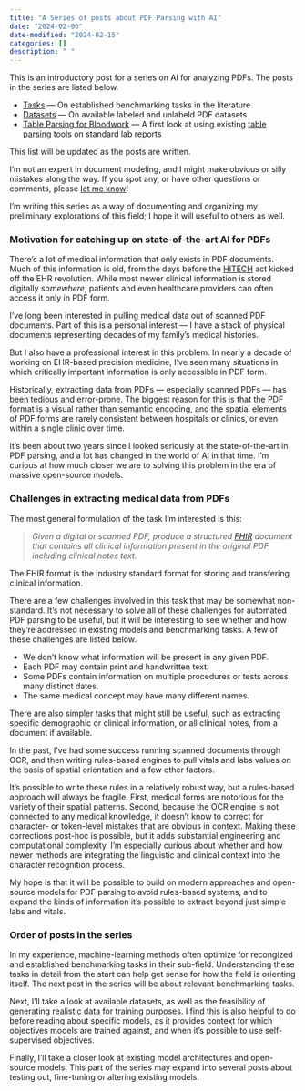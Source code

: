```yaml
---
title: "A Series of posts about PDF Parsing with AI"
date: "2024-02-06"
date-modified: "2024-02-15"
categories: []
description: " "
---
```


This is an introductory post for a series on AI for analyzing PDFs. The posts in the series are 
listed below. 

- [Tasks](/blog/posts/pdf-parsing-tasks) &mdash; On established benchmarking tasks in the
literature
- [Datasets](/blog/posts/pdf-parsing-datasets) &mdash; On available labeled and unlabeld
PDF datasets
- [Table Parsing for Bloodwork](/blog/posts/pdf-lab-reports) &mdash; A first look at using existing
[table parsing](/blog/posts/pdf-parsing-tasks#table-parsing) tools on standard lab reports

This list will be updated as the posts are written.

I'm not an expert in document modeling, and I might make obvious or silly mistakes along the way. If
you spot any, or have other questions or comments, please 
<a href="mailto:noamf.ink@proton.me">let me know</a>! 

I'm writing this series as a way of documenting and organizing my preliminary explorations of this
field; I hope it will useful to others as well.

### Motivation for catching up on state-of-the-art AI for PDFs

There's a lot of medical information that only exists in PDF documents. Much of this information is
old, from the days before the 
[HITECH](https://www.hhs.gov/hipaa/for-professionals/special-topics/hitech-act-enforcement-interim-final-rule/index.html)
act kicked off the EHR revolution. While most newer clinical information is stored digitally
_somewhere_, patients and even healthcare providers can often access it only in PDF form.

I've long been interested in pulling medical data out of scanned PDF documents. Part of this is a 
personal interest &mdash; I have a stack of physical documents representing decades of my family's
medical histories. 

But I also have a professional interest in this problem. In nearly a decade of working on EHR-based
precision medicine, I've seen many situations in which critically important information is only
accessible in PDF form.

Historically, extracting data from PDFs &mdash; especially scanned PDFs &mdash; has been tedious and
error-prone. The biggest reason for this is that the PDF format is a visual rather than semantic
encoding, and the spatial elements of PDF forms are rarely consistent between hospitals or clinics,
or even within a single clinic over time.

It's been about two years since I looked seriously at the state-of-the-art in PDF parsing, and a lot
has changed in the world of AI in that time. I'm curious at how much closer we are to solving this
problem in the era of massive open-source models.

### Challenges in extracting medical data from PDFs

The most general formulation of the task I'm interested is this:

> _Given a digital or scanned PDF, produce a structured
[FHIR](https://www.hl7.org/fhir/documentation.html) document that contains all clinical information
present in the original PDF, including clinical notes text._

The FHIR format is the industry standard format for storing and transfering clinical information.

There are a few challenges involved in this task that may be somewhat non-standard. It's not
necessary to solve all of these challenges for automated PDF parsing to be useful, but it will be
interesting to see whether and how they're addressed in existing models and benchmarking tasks. A
few of these challenges are listed below.

- We don't know what information will be present in any given PDF.
- Each PDF may contain print and handwritten text.
- Some PDFs contain information on multiple procedures or tests across many distinct dates.
- The same medical concept may have many different names.

There are also simpler tasks that might still be useful, such as extracting specific demographic
or clinical information, or all clinical notes, from a document if available.

In the past, I've had some success running scanned documents through OCR, and then writing
rules-based engines to pull vitals and labs values on the basis of spatial orientation and a few
other factors. 

It's possible to write these rules in a relatively robust way, but a rules-based approach will
always be fragile. First, medical forms are notorious for the variety of their spatial patterns.
Second, because the OCR engine is not connected to any medical knowledge, it doesn't know to correct
for character- or token-level mistakes that are obvious in context. Making these corrections
post-hoc is possible, but it adds substantial engineering and computational complexity. I'm
especially curious about whether and how newer methods are integrating the linguistic and clinical
context into the character recognition process.

My hope is that it will be possible to build on modern approaches and open-source models for PDF
parsing to avoid rules-based systems, and to expand the kinds of information it's possible to
extract beyond just simple labs and vitals. 

### Order of posts in the series

In my experience, machine-learning methods often optimize for recongized and established
benchmarking tasks in their sub-field. Understanding these tasks in detail from the start can help
get sense for how the field is orienting itself. The next post in the series will be about relevant
benchmarking tasks.

Next, I'll take a look at available datasets, as well as the feasibility of generating realistic
data for training purposes. I find this is also helpful to do before reading about specific models,
as it provides context for which objectives models are trained against, and when it's possible to
use self-supervised objectives.

Finally, I'll take a closer look at existing model architectures and open-source models. This part
of the series may expand into several posts about testing out, fine-tuning or altering existing
models.
